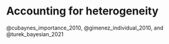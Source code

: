 # Accounting for heterogeneity  {#heterogeneity}

@cubaynes_importance_2010, @gimenez_individual_2010, and @turek_bayesian_2021

